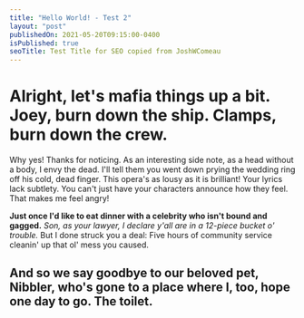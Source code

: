 ```yaml
---
title: "Hello World! - Test 2"
layout: "post"
publishedOn: 2021-05-20T09:15:00-0400
isPublished: true
seoTitle: Test Title for SEO copied from JoshWComeau
---
```


# Alright, let's mafia things up a bit. Joey, burn down the ship. Clamps, burn down the crew.

Why yes! Thanks for noticing. As an interesting side note, as a head without a body, I envy the dead. I'll tell them you went down prying the wedding ring off his cold, dead finger. This opera's as lousy as it is brilliant! Your lyrics lack subtlety. You can't just have your characters announce how they feel. That makes me feel angry!

**Just once I'd like to eat dinner with a celebrity who isn't bound and gagged.** _Son, as your lawyer, I declare y'all are in a 12-piece bucket o' trouble._ But I done struck you a deal: Five hours of community service cleanin' up that ol' mess you caused.

## And so we say goodbye to our beloved pet, Nibbler, who's gone to a place where I, too, hope one day to go. The toilet.

